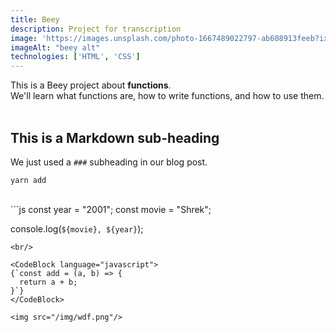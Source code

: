 ```yaml
---
title: Beey
description: Project for transcription
image: 'https://images.unsplash.com/photo-1667489022797-ab608913feeb?ixlib=rb-4.0.3&ixid=MnwxMjA3fDB8MHxlZGl0b3JpYWwtZmVlZHw5fHx8ZW58MHx8fHw%3D&auto=format&fit=crop&w=800&q=60'
imageAlt: "beey alt"
technologies: ['HTML', 'CSS']
---
```


<div>
  This is a Beey project about <strong>functions</strong>. <br/>
  We'll learn what functions are, how to write functions, and how to use them.
</div>

<br/>

## This is a Markdown sub-heading

We just used a `###` subheading in our blog post.

`yarn add`

<br/>
```js
const year = "2001";
const movie = "Shrek";

console.log(`${movie}, ${year}`);
```
<br/>

<CodeBlock language="javascript">
{`const add = (a, b) => {
  return a + b;
}`}
</CodeBlock>

<img src="/img/wdf.png"/>
